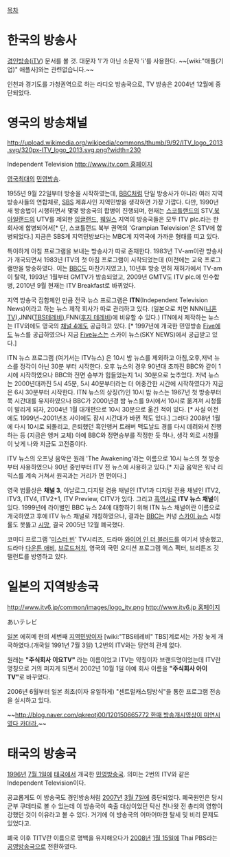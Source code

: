 [[목차]]

= 한국의 방송사 =
[[경인방송]]([[iTV]]) 문서를 볼 것. 대문자 'I'가 아닌 소문자 'i'를 사용한다. ~~[wiki:"애플(기업)" 애플사]와는 관련없습니다.~~

인천과 경기도를 가청권역으로 하는 라디오 방송국으로, TV 방송은 2004년 12월에 중단되었다.

= 영국의 방송채널 =
http://upload.wikimedia.org/wikipedia/commons/thumb/9/92/ITV_logo_2013.svg/320px-ITV_logo_2013.svg.png?width=230

Independent Television
[[http://www.itv.com 홈페이지]]

[[영국]]최대의 [[민영방송]].

1955년 9월 22일부터 방송을 시작하였는데, [[BBC]]처럼 단일 방송사가 아니라 여러 지역 방송사들의 연합체로, [[SBS]] 제휴사인 지역민방을 생각하면 가장 가깝다.
다만, 1990년 새 방송법이 시행하면서 몇몇 방송국의 합병이 진행되며, 현재는 [[스코틀랜드]]의 STV,[[북아일랜드]]의 UTV를 제외한 [[잉글랜드]], [[웨일스]] 지역의 방송국들은 모두 ITV plc.라는 한회사에 합병되어서[* 단, 스코틀랜드 북부 권역의 'Grampian Television'은 STV에 합병되었다.] 지금은 SBS계 지역민방보다는 MBC계 지역국에 가까운 형태를 띠고 있다.

특이하게 아침 프로그램을 보내는 방송사가 따로 존재한다. 1983년 TV-am이란 방송사가 개국되면서 1983년 ITV의 첫 아침 프로그램이 시작되었는데 (이전에는 교육 프로그램만을 방송하였다. 이는 [[BBC]]도 마찬가지였고.), 10년후 방송 면허 재허가에서 TV-am이 탈락, 1993년 1월부터 GMTV가 방송되었고, 2009년 GMTV도 ITV plc.에 인수합병, 2010년 9월 현재는 ITV Breakfast로 바뀌었다.

지역 방송국 집합체인 만큼 전국 뉴스 프로그램은 '''ITN'''(Independent Television News)이라고 하는 뉴스 제작 회사가 따로 관리하고 있다. (일본으로 치면 NNN([[니혼 TV]]),JNN([[TBS테레비]]),FNN([[후지 테레비]])에 비유할 수 있다.) ITN에서 제작하는 뉴스는 ITV외에도 영국의 [[채널 4]]에도 공급하고 있다. [* 1997년에 개국한 민영방송 [[Five]]에도 뉴스를 공급하였으나 지금 [[Five]]뉴스는 스카이 뉴스(SKY NEWS)에서 공급받고 있다.]

ITN 뉴스 프로그램 (여기서는 ITV뉴스) 은 10시 밤 뉴스를 제외하고 아침,오후,저녁 뉴스를 정각이 아닌 30분 부터 시작한다.
오후 뉴스의 경우 90년대 초까진 BBC와 같이 1시에 시작하였으나 BBC와 전면 승부가 힘들었는지 1시 30분으로 늦추었다. 저녁 뉴스는 2000년대까진 5시 45분, 5시 40분부터라는 더 어중간한 시간에 시작하였다가 지금은 6시 30분부터 시작한다.
ITN 뉴스의 상징(?)인 10시 밤 뉴스는 1967년 첫 방송부터 쭉 시간대를 유지하였으나 BBC가 2000년경 밤 뉴스를 9시에서 10시로 옮겨져 시청률이 발리게 되자, 2004년 1월 대개편으로 10시 30분으로 옮긴 적이 있다. [* 사실 이전에도 1999년~2001년초 사이에도 잠시 시간대가 바뀐 적도 있다.] 그러다 2008년 1월에 다시 10시로 되돌리고, 은퇴했던 흑인앵커 트래버 맥도날드 경를 다시 데려와서 진행하는 등 (지금은 앵커 교체) 아예 BBC와 정면승부를 작정한 듯 하나, 생각 외로 시청률이 낮게 나와 지금도 고전중이다.

ITV 뉴스의 오프닝 음악은 원래 'The Awakening'라는 이름으로 10시 뉴스의 첫 방송부터 사용하였으나 90년 중반부터 ITV 전 뉴스에 사용하고 있다.[* 지금 음악은 워낙 리믹스를 계속 거쳐서 원곡과는 거리가 먼 편이다.]

영국 법률상은 '''채널 3''', 아날로그,디지털 겸용 채널인 ITV1과 디지털 전용 채널인 ITV2, ITV3, ITV4, ITV2+1, ITV Preview, CITV가 있다.
그리고 [[흑역사]]로 '''ITV 뉴스 채널'''이 있다. 1999년에 라이벌인 BBC 뉴스 24에 대항하기 위해 ITN 뉴스 채널이란 이름으로 개국하였고 후에 ITV 뉴스 채널로 개칭하였으나, 결과는 [[BBC]]는 커녕 [[스카이 뉴스]] 시청률도 못뚫고 [[시망]], 결국 2005년 12월 폐국했다.

코미디 프로그램 '[[미스터 빈]]' TV시리즈, 드라마 [[와이어 인 더 블러드]]를 여기서 방송했고, 드라마 [[다운튼 애비]], [[브로드처치]], 영국의 국민 오디션 프로그램 엑스 팩터, 브리튼즈 갓 탤런트를 방영하고 있다.
= 일본의 지역방송국 =
http://www.itv6.jp/common/images/logo_itv.png
[[http://www.itv6.jp 홈페이지]]

あいテレビ

[[일본]] 에히메 현의 세번째 [[지역민방]]이자 [wiki:"TBS테레비" TBS]계로서는 가장 늦게 개국하였다.(개국일 1991년 7월 3일) 1,2번의 ITV와는 당연히 관계 없다.

원래는 '''"주식회사 이요TV"''' 라는 이름이었고 ITV는 약칭이자 브랜드명이었는데 ITV란 명칭으로 거의 퍼지게 되면서 2002년 10월 1일 아예 회사 이름을 '''"주식회사 아이TV"'''로 바꾸었다.

2006년 6월부터 일본 최초(이자 유일하게) "센트럴캐스팅방식"을 통한 프로그램 전송을 실시하고 있다.

~~[[http://blog.naver.com/qkreotj00/120150665772 한때 방송개시영상이 미연시였다 카더라.]]~~

= 태국의 방송국 =
[[1996년]] [[7월 1일]]에 [[태국]]에서 개국한 [[민영방송]]국. 의미는 2번의 ITV와 같은 Independent Television이다.

공교롭게도 이 방송국도 경인방송처럼 [[2007년]] [[3월 7일]]에 중단되었다. 폐국원인은 당시 군부 쿠데타로 볼 수 있는데 이 방송국이 축출 대상이었던 탁신 친나왓 전 총리의 영향이 강했던 것이 이유라고 볼 수 있다. 거기에 이 방송국의 어마어마한 탈세 및 비리 문제도 있었다고.

폐국 이후 TITV란 이름으로 명백을 유지해오다가 [[2008년]] [[1월 15일]]에 Thai PBS라는 [[공영방송]]국으로 전환하였다.
